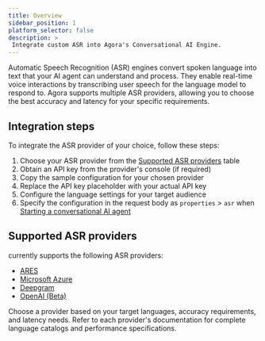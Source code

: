 ```yaml
---
title: Overview
sidebar_position: 1
platform_selector: false
description: >
 Integrate custom ASR into Agora's Conversational AI Engine.
---
```


Automatic Speech Recognition (ASR) engines convert spoken language into text that your AI agent can understand and process. They enable real-time voice interactions by transcribing user speech for the language model to respond to. Agora supports multiple ASR providers, allowing you to choose the best accuracy and latency for your specific requirements.

## Integration steps

To integrate the ASR provider of your choice, follow these steps:

1. Choose your ASR provider from the [Supported ASR providers](#supported-asr-providers) table
1. Obtain an API key from the provider's console (if required)
1. Copy the sample configuration for your chosen provider
1. Replace the API key placeholder with your actual API key
1. Configure the language settings for your target audience
1. Specify the configuration in the request body as `properties` > `asr` when [Starting a conversational AI agent](/conversational-ai/rest-api/join)

## Supported ASR providers

<Vpd k="NAME" /> currently supports the following ASR providers:

- [ARES](ares) 
- [Microsoft Azure](microsoft) 
- [Deepgram](deepgram) 
- [OpenAI (Beta)](openai)

Choose a provider based on your target languages, accuracy requirements, and latency needs. Refer to each provider's documentation for complete language catalogs and performance specifications.

